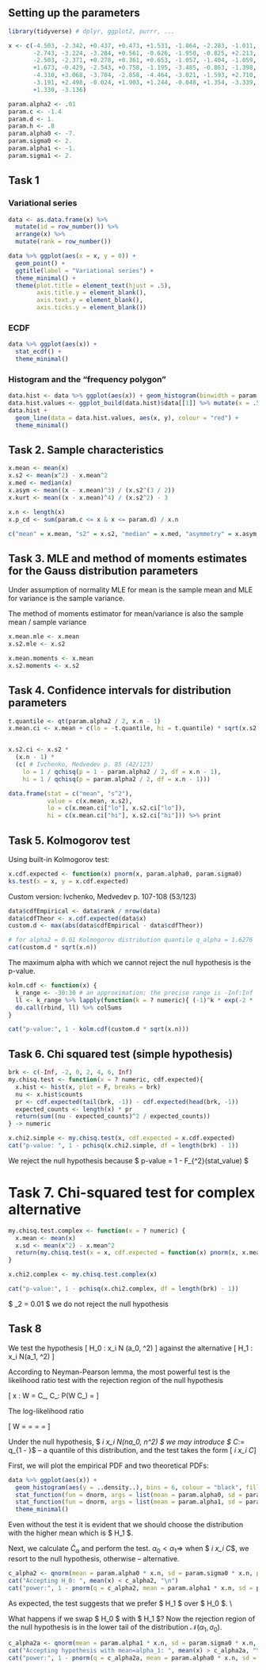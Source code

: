 ## Setting up the parameters

```r
library(tidyverse) # dplyr, ggplot2, purrr, ...

x <- c(-4.503, -2.342, +0.437, +0.473, +1.531, -1.864, -2.283, -1.011,
       -2.743, -3.224, -3.284, +0.561, -0.626, -1.950, -0.825, +2.213,
       -2.503, -2.371, +0.278, +0.361, +0.653, -1.057, -1.404, -1.059,
       +1.673, -0.429, -2.543, +0.758, -1.195, -3.485, -0.863, -1.398,
       -4.310, +3.068, -3.704, -2.858, -4.464, -3.021, -1.593, +2.710,
       -3.191, +2.498, -0.024, +1.903, +1.244, -0.048, +1.354, -3.339,
       +1.330, -3.136)

param.alpha2 <- .01
param.c <- -1.4
param.d <- 1.
param.h <- .8
param.alpha0 <- -7.
param.sigma0 <- 2.
param.alpha1 <- -1.
param.sigma1 <- 2.
```
## Task 1

### Variational series

```r
data <- as.data.frame(x) %>%
  mutate(id = row_number()) %>%
  arrange(x) %>%
  mutate(rank = row_number())

data %>% ggplot(aes(x = x, y = 0)) +
  geom_point() +
  ggtitle(label = "Variational series") +
  theme_minimal() +
  theme(plot.title = element_text(hjust = .5),
        axis.title.y = element_blank(),
        axis.text.y = element_blank(),
        axis.ticks.y = element_blank())

```

### ECDF

```r
data %>% ggplot(aes(x)) +
  stat_ecdf() +
  theme_minimal()
```

### Histogram and the "frequency polygon"

```r
data.hist <- data %>% ggplot(aes(x)) + geom_histogram(binwidth = param.h)
data.hist.values <- ggplot_build(data.hist)$data[[1]] %>% mutate(x = .5 * (xmin + xmax))
data.hist +
  geom_line(data = data.hist.values, aes(x, y), colour = "red") +
  theme_minimal()
```
## Task 2. Sample characteristics
```r
x.mean <- mean(x)
x.s2 <- mean(x^2) - x.mean^2
x.med <- median(x)
x.asym <- mean((x - x.mean)^3) / (x.s2^(3 / 2))
x.kurt <- mean((x - x.mean)^4) / (x.s2^2) - 3

x.n <- length(x)
x.p_cd <- sum(param.c <= x & x <= param.d) / x.n

c("mean" = x.mean, "s2" = x.s2, "median" = x.med, "asymmetry" = x.asym, "kurtosis" = x.kurt, "p(c<=x<=d)" = x.p_cd) %>% print
```
## Task 3. MLE and method of moments estimates for the Gauss distribution parameters
Under assumption of normality MLE for mean is the sample mean and MLE for variance is the sample variance.

The method of moments estimator for mean/variance is also the sample mean / sample variance
```r
x.mean.mle <- x.mean
x.s2.mle <- x.s2

x.mean.moments <- x.mean
x.s2.moments <- x.s2
```

## Task 4. Confidence intervals for distribution parameters

```r
t.quantile <- qt(param.alpha2 / 2, x.n - 1)
x.mean.ci <- x.mean + c(lo = -t.quantile, hi = t.quantile) * sqrt(x.s2 / (x.n - 1))


x.s2.ci <- x.s2 *
  (x.n - 1) *
  (c( # Ivchenko, Medvedev p. 85 (42/123)
    lo = 1 / qchisq(p = 1 - param.alpha2 / 2, df = x.n - 1),
    hi = 1 / qchisq(p = param.alpha2 / 2, df = x.n - 1)))

data.frame(stat = c("mean", "s^2"),
           value = c(x.mean, x.s2),
           lo = c(x.mean.ci["lo"], x.s2.ci["lo"]),
           hi = c(x.mean.ci["hi"], x.s2.ci["hi"])) %>% print

```

## Task 5. Kolmogorov test

Using built-in Kolmogorov test:

```r
x.cdf.expected <- function(x) pnorm(x, param.alpha0, param.sigma0)
ks.test(x = x, y = x.cdf.expected)
```

Custom version: Ivchenko, Medvedev p. 107-108 (53/123)

```r
data$cdfEmpirical <- data$rank / nrow(data)
data$cdfTheor <- x.cdf.expected(data$x)
custom.d <- max(abs(data$cdfEmpirical - data$cdfTheor))

# for alpha2 = 0.01 Kolmogorov distribution quantile q_alpha = 1.6276
cat(custom.d * sqrt(x.n))
```
The maximum alpha with which we cannot reject the null hypothesis is the p-value.
```r
kolm.cdf <- function(x) {
  k_range <- -30:30 # an approximation; the precise range is -Inf:Inf
  ll <- k_range %>% lapply(function(k = ? numeric){ (-1)^k * exp(-2 * (k^2 * x^2)) } -> numeric)
  do.call(rbind, ll) %>% colSums
}

cat("p-value:", 1 - kolm.cdf(custom.d * sqrt(x.n)))

```

## Task 6. Chi squared test (simple hypothesis)

```r
brk <- c(-Inf, -2, 0, 2, 4, 6, Inf)
my.chisq.test <- function(x = ? numeric, cdf.expected){
  x.hist <- hist(x, plot = F, breaks = brk)
  nu <- x.hist$counts
  pr <- cdf.expected(tail(brk, -1)) - cdf.expected(head(brk, -1))
  expected_counts <- length(x) * pr
  return(sum((nu - expected_counts)^2 / expected_counts))
} -> numeric

x.chi2.simple <- my.chisq.test(x, cdf.expected = x.cdf.expected)
cat("p-value: ", 1 - pchisq(x.chi2.simple, df = length(brk) - 1))

```
We reject the null hypothesis because $ p-value = 1 - F_{\chi^2}(stat\_value) \approx 0 $

# Task 7. Chi-squared test for complex alternative
```r
my.chisq.test.complex <- function(x = ? numeric) {
  x.mean <- mean(x)
  x.sd <- mean(x^2) - x.mean^2
  return(my.chisq.test(x = x, cdf.expected = function(x) pnorm(x, x.mean, x.sd)))
}

x.chi2.complex <- my.chisq.test.complex(x)

cat("p-value:", 1 - pchisq(x.chi2.complex, df = length(brk) - 1))
```
$ \alpha_2 = 0.01 \Rightarrow $ we do not reject the null hypothesis

## Task 8

We test the hypothesis
\[ H_0 : x_i \sim \mathcal N (a_0, \sigma^2) \]
against the alternative
\[ H_1 : x_i \sim N(a_1, \sigma^2) \]

According to Neyman-Pearson lemma, the most powerful test is the likelihood ratio test with the rejection region of the null hypothesis

\[ \vec x : W = \frac{L(\theta_0 | \vec x)}{L(\theta_1 | \vec x)} \le C_\alpha, \quad C_\alpha : P(W \le C_\alpha) = \alpha \]

The log-likelihood ratio

\[ \ln W = \ln \frac{L_1}{L_0}= \frac{\sum_{i=1}^n (x_i -a_1)^2 }{2 \sigma^2} = \frac{\sum_{i=1}^n (x_i - a_0)^2 }{2 \sigma^2} = \frac{(a_1 - a_0) \sum_i x_i}{2 \sigma^2} \]

Under the null hypothesis, $ \sum_i x_i \sim \mathcal N(na_0, n\sigma^2) \Rightarrow $ we may introduce $ \tilde C_\alpha := q_{1 - \alpha}$ -- a quantile of this distribution, and the test takes the form
\[ \sum_i x_i \gtrless \tilde C_\alpha \]

First, we will plot the empirical PDF and two theoretical PDFs:

```r
data %>% ggplot(aes(x)) +
  geom_histogram(aes(y = ..density..), bins = 6, colour = "black", fill = "white") +
  stat_function(fun = dnorm, args = list(mean = param.alpha0, sd = param.sigma0), colour = "red") +
  stat_function(fun = dnorm, args = list(mean = param.alpha1, sd = param.sigma0), colour = "blue") +
  theme_minimal()
```

Even without the test it is evident that we should choose the distribution with the higher mean which is $ H_1 $.

Next, we calculate $\tilde C_\alpha$ and perform the test.
$\alpha_0 < \alpha_1 \Rightarrow$ when $ \sum_i x_i \le \tilde C_\alpha $, we resort to the null hypothesis, otherwise -- alternative.

```r
c_alpha2 <- qnorm(mean = param.alpha0 * x.n, sd = param.sigma0 * x.n, p = 1 - param.alpha2)
cat("Accepting H_0: ", mean(x) < c_alpha2, "\n")
cat("power:", 1 - pnorm(q = c_alpha2, mean = param.alpha1 * x.n, sd = param.sigma0 * x.n))
```
As expected, the test suggests that we prefer $ H_1 $ over $ H_0 $. \\

What happens if we swap $ H_0 $ with $ H_1 $?
Now the rejection region of the null hypothesis is in the lower tail of the distribution $\mathcal N (\alpha_1, \sigma_0)$.
```r
c_alpha2a <- qnorm(mean = param.alpha1 * x.n, sd = param.sigma0 * x.n, p = param.alpha2)
cat("Accepting hypothesis with mean=alpha_1: ", mean(x) > c_alpha2a, "\n")
cat("power:", 1 - pnorm(q = c_alpha2a, mean = param.alpha0 * x.n, sd = param.sigma0 * x.n))
```
